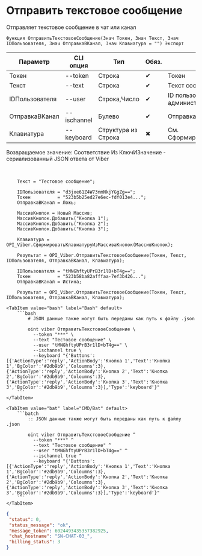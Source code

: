 ﻿---
sidebar_position: 1
---


# Отправить текстовое сообщение
 Отправляет текстовое сообщение в чат или канал



`Функция ОтправитьТекстовоеСообщение(Знач Токен, Знач Текст, Знач IDПользователя, Знач ОтправкаВКанал, Знач Клавиатура = "") Экспорт`

  | Параметр | CLI опция | Тип | Обяз. | Назначение |
  |-|-|-|-|-|
  | Токен | --token | Строка | &#x2714; | Токен |
  | Текст | --text | Строка | &#x2714; | Текст сообщения |
  | IDПользователя | --user | Строка,Число | &#x2714; | ID пользователя. Для канала > администратора, для бота > получателя |
  | ОтправкаВКанал | --ischannel | Булево | &#x2714; | Отправка в канал или в чат бота |
  | Клавиатура | --keyboard | Структура из Строка | &#x2716; | См. СформироватьКлавиатуруИзМассиваКнопок |

  
  Возвращаемое значение:   Соответствие Из КлючИЗначение - сериализованный JSON ответа от Viber

<br/>




```bsl title="Пример использования для 1С:Предприятие/OneScript"
    Текст = "Тестовое сообщение";

    IDПользователя = "d3jxe61Z4W73nmNkjYGgZg==";
    Токен          = "523b5b25ed27e6ec-fdf013e4...";
    ОтправкаВКанал = Ложь;

    МассивКнопок = Новый Массив;
    МассивКнопок.Добавить("Кнопка 1");
    МассивКнопок.Добавить("Кнопка 2");
    МассивКнопок.Добавить("Кнопка 3");

    Клавиатура = OPI_Viber.СформироватьКлавиатуруИзМассиваКнопок(МассивКнопок);

    Результат = OPI_Viber.ОтправитьТекстовоеСообщение(Токен, Текст, IDПользователя, ОтправкаВКанал, Клавиатура);

    IDПользователя = "tMNGhftyUPrB3r1lD+bT4g==";
    Токен          = "523b58ba82afffaa-7ef3b426...";
    ОтправкаВКанал = Истина;

    Результат = OPI_Viber.ОтправитьТекстовоеСообщение(Токен, Текст, IDПользователя, ОтправкаВКанал, Клавиатура);
```
    

 <Tabs>
  
    <TabItem value="bash" label="Bash" default>
        ```bash
            # JSON данные также могут быть переданы как путь к файлу .json
            
            oint viber ОтправитьТекстовоеСообщение \
              --token "***" \
              --text "Тестовое сообщение" \
              --user "tMNGhftyUPrB3r1lD+bT4g==" \
              --ischannel true \
              --keyboard "{'Buttons':[{'ActionType':'reply','ActionBody':'Кнопка 1','Text':'Кнопка 1','BgColor':'#2db9b9','Coloumns':3},{'ActionType':'reply','ActionBody':'Кнопка 2','Text':'Кнопка 2','BgColor':'#2db9b9','Coloumns':3},{'ActionType':'reply','ActionBody':'Кнопка 3','Text':'Кнопка 3','BgColor':'#2db9b9','Coloumns':3}],'Type':'keyboard'}"
        ```
    </TabItem>
  
    <TabItem value="bat" label="CMD/Bat" default>
        ```batch
            :: JSON данные также могут быть переданы как путь к файлу .json
            
            oint viber ОтправитьТекстовоеСообщение ^
              --token "***" ^
              --text "Тестовое сообщение" ^
              --user "tMNGhftyUPrB3r1lD+bT4g==" ^
              --ischannel true ^
              --keyboard "{'Buttons':[{'ActionType':'reply','ActionBody':'Кнопка 1','Text':'Кнопка 1','BgColor':'#2db9b9','Coloumns':3},{'ActionType':'reply','ActionBody':'Кнопка 2','Text':'Кнопка 2','BgColor':'#2db9b9','Coloumns':3},{'ActionType':'reply','ActionBody':'Кнопка 3','Text':'Кнопка 3','BgColor':'#2db9b9','Coloumns':3}],'Type':'keyboard'}"
        ```
    </TabItem>
</Tabs>


```json title="Результат"
{
 "status": 0,
 "status_message": "ok",
 "message_token": 6024493435357382925,
 "chat_hostname": "SN-CHAT-03_",
 "billing_status": 3
}
```
